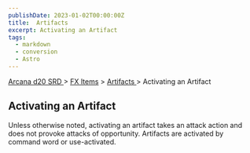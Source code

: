 ```yaml
---
publishDate: 2023-01-02T00:00:00Z
title:  Artifacts 
excerpt: Activating an Artifact
tags:
  - markdown
  - conversion
  - Astro
---
```


[ Arcana d20 SRD ](/#arcanaD20) > [ FX Items](arcana-d20-srd-fx-items-index) > [ Artifacts ](arcana-d20-srd-fx-items-artifacts-index) > Activating an Artifact

##  Activating an Artifact

Unless otherwise noted, activating an artifact takes an attack action and does
not provoke attacks of opportunity. Artifacts are activated by command word or
use-activated.


